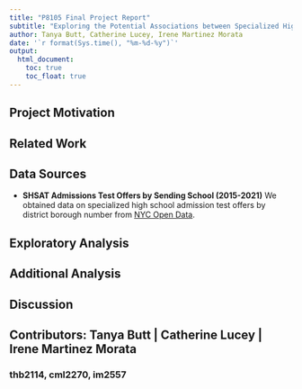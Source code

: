 ```yaml
---
title: "P8105 Final Project Report"
subtitle: "Exploring the Potential Associations between Specialized High School Admissions Offers and COVID-19 Rates in NYC"
author: Tanya Butt, Catherine Lucey, Irene Martinez Morata
date: '`r format(Sys.time(), "%m-%d-%y")`'
output: 
  html_document:
    toc: true
    toc_float: true
---
```



## Project Motivation

## Related Work

## Data Sources
* **SHSAT Admissions Test Offers by Sending School (2015-2021)** We obtained 
data on specialized high school admission test offers by district borough number 
from [NYC Open Data](https://data.cityofnewyork.us/browse?q=SHSAT&sortBy=relevance).


## Exploratory Analysis

## Additional Analysis

## Discussion

## Contributors: Tanya Butt | Catherine Lucey | Irene Martinez Morata  

### thb2114, cml2270, im2557





